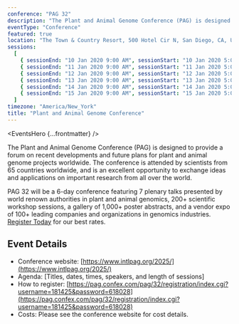 ```yaml
---
conference: "PAG 32"
description: "The Plant and Animal Genome Conference (PAG) is designed to provide a forum on recent developments and future plans for plant and animal genome projects worldwide."
eventType: "Conference"
featured: true
location: "The Town & Country Resort, 500 Hotel Cir N, San Diego, CA, USA"
sessions:
  [
    { sessionEnd: "10 Jan 2020 9:00 AM", sessionStart: "10 Jan 2020 5:00 PM" },
    { sessionEnd: "11 Jan 2020 9:00 AM", sessionStart: "11 Jan 2020 5:00 PM" },
    { sessionEnd: "12 Jan 2020 9:00 AM", sessionStart: "12 Jan 2020 5:00 PM" },
    { sessionEnd: "13 Jan 2020 9:00 AM", sessionStart: "13 Jan 2020 5:00 PM" },
    { sessionEnd: "14 Jan 2020 9:00 AM", sessionStart: "14 Jan 2020 5:00 PM" },
    { sessionEnd: "15 Jan 2020 9:00 AM", sessionStart: "15 Jan 2020 5:00 PM" },
  ]
timezone: "America/New_York"
title: "Plant and Animal Genome Conference"
---
```


<EventsHero {...frontmatter} />

The Plant and Animal Genome Conference (PAG) is designed to provide a forum on recent developments and future plans for plant and animal genome projects worldwide. The conference is attended by scientists from 65 countries worldwide, and is an excellent opportunity to exchange ideas and applications on important research from all over the world.

PAG 32 will be a 6-day conference featuring 7 plenary talks presented by world renown authorities in plant and animal genomics, 200+ scientific workshop sessions, a gallery of 1,000+ poster abstracts, and a vendor expo of 100+ leading companies and organizations in genomics industries. [Register Today](https://pag.confex.com/pag/32/registration/index.cgi) for our best rates.

## Event Details

- Conference website: [https://www.intlpag.org/2025/](https://www.intlpag.org/2025/)
- Agenda: [Titles, dates, times, speakers, and length of sessions]
- How to register: [https://pag.confex.com/pag/32/registration/index.cgi?username=181425&password=618028](https://pag.confex.com/pag/32/registration/index.cgi?username=181425&password=618028)
- Costs: Please see the conference website for cost details.